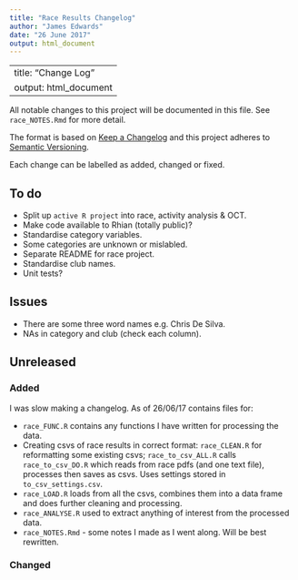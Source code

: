 ```yaml
---
title: "Race Results Changelog"
author: "James Edwards"
date: "26 June 2017"
output: html_document
---
```

---
title: "Change Log"
output: html_document
---

All notable changes to this project will be documented in this file. See `race_NOTES.Rmd` for more detail.

The format is based on [Keep a Changelog](http://keepachangelog.com/)
and this project adheres to [Semantic Versioning](http://semver.org/).

Each change can be labelled as added, changed or fixed.

## To do

* Split up `active R project` into race, activity analysis & OCT.
* Make code available to Rhian (totally public)?
* Standardise category variables.
* Some categories are unknown or mislabled.
* Separate README for race project.
* Standardise club names.
* Unit tests?

## Issues

* There are some three word names e.g. Chris De Silva.
* NAs in category and club (check each column).

## Unreleased

### Added
I was slow making a changelog. As of 26/06/17 contains files for:

* `race_FUNC.R` contains any functions I have written for processing the data.
* Creating csvs of race results in correct format: `race_CLEAN.R` for reformatting some existing csvs; `race_to_csv_ALL.R` calls `race_to_csv_DO.R` which reads from race pdfs (and one text file), processes then saves as csvs. Uses settings stored in `to_csv_settings.csv`.
* `race_LOAD.R` loads from all the csvs, combines them into a data frame and does further cleaning and processing.
* `race_ANALYSE.R` used to extract anything of interest from the processed data.
* `race_NOTES.Rmd` - some notes I made as I went along. Will be best rewritten.

### Changed




